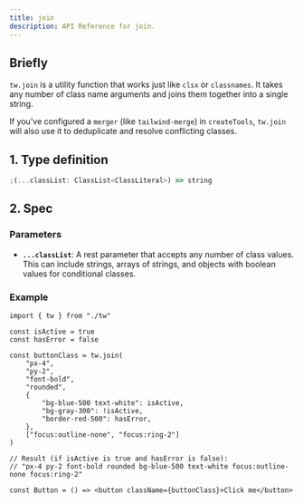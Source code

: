 ```yaml
---
title: join
description: API Reference for join.
---
```


## Briefly

`tw.join` is a utility function that works just like `clsx` or `classnames`. It takes any number of class name arguments and joins them together into a single string.

If you've configured a `merger` (like `tailwind-merge`) in `createTools`, `tw.join` will also use it to deduplicate and resolve conflicting classes.

## 1. Type definition

```ts
;(...classList: ClassList<ClassLiteral>) => string
```

## 2. Spec

### Parameters

- **`...classList`**: A rest parameter that accepts any number of class values. This can include strings, arrays of strings, and objects with boolean values for conditional classes.

### Example

```tsx
import { tw } from "./tw"

const isActive = true
const hasError = false

const buttonClass = tw.join(
    "px-4",
    "py-2",
    "font-bold",
    "rounded",
    {
        "bg-blue-500 text-white": isActive,
        "bg-gray-300": !isActive,
        "border-red-500": hasError,
    },
    ["focus:outline-none", "focus:ring-2"]
)

// Result (if isActive is true and hasError is false):
// "px-4 py-2 font-bold rounded bg-blue-500 text-white focus:outline-none focus:ring-2"

const Button = () => <button className={buttonClass}>Click me</button>
```
